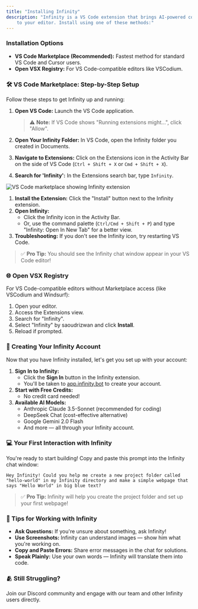 ```yaml
---
title: "Installing Infinity"
description: "Infinity is a VS Code extension that brings AI-powered coding assistance directly
    to your editor. Install using one of these methods:"
---
```


### Installation Options

-   **VS Code Marketplace (Recommended):** Fastest method for standard VS Code and Cursor users.
-   **Open VSX Registry:** For VS Code-compatible editors like VSCodium.

### 🛠️ VS Code Marketplace: Step-by-Step Setup

Follow these steps to get Infinity up and running:

1.  **Open VS Code:** Launch the VS Code application.

    > ⚠️ **Note:** If VS Code shows "Running extensions might...", click "Allow".

2.  **Open Your Infinity Folder:** In VS Code, open the Infinity folder you created in Documents.
3.  **Navigate to Extensions:** Click on the Extensions icon in the Activity Bar on the side of VS Code (`Ctrl + Shift + X` or `Cmd + Shift + X`).
4.  **Search for 'Infinity':** In the Extensions search bar, type `Infinity`.

<Frame caption="VS Code marketplace with Infinity extension ready to install">
	<img
		src="https://storage.googleapis.com/infinity_public_images/docs/assets/image%20(20).png"
		alt="VS Code marketplace showing Infinity extension"
	/>
</Frame>

1. **Install the Extension:** Click the "Install" button next to the Infinity extension.
2. **Open Infinity:**
    - Click the Infinity icon in the Activity Bar.
    - Or, use the command palette (`Ctrl/Cmd + Shift + P`) and type "Infinity: Open In New Tab" for a better view.
3. **Troubleshooting:** If you don't see the Infinity icon, try restarting VS Code.

> ✅ **Pro Tip:** You should see the Infinity chat window appear in your VS Code editor!

### 🌐 Open VSX Registry

For VS Code-compatible editors without Marketplace access (like VSCodium and Windsurf):

1. Open your editor.
2. Access the Extensions view.
3. Search for "Infinity".
4. Select "Infinity" by saoudrizwan and click **Install**.
5. Reload if prompted.

### 👤 Creating Your Infinity Account

Now that you have Infinity installed, let's get you set up with your account:

1. **Sign In to Infinity:**
    - Click the **Sign In** button in the Infinity extension.
    - You'll be taken to [app.infinity.bot](https://app.infinity.bot) to create your account.
2. **Start with Free Credits:**
    - No credit card needed!
3. **Available AI Models:**
    - Anthropic Claude 3.5-Sonnet (recommended for coding)
    - DeepSeek Chat (cost-effective alternative)
    - Google Gemini 2.0 Flash
    - And more — all through your Infinity account.

### 💻 Your First Interaction with Infinity

You're ready to start building! Copy and paste this prompt into the Infinity chat window:

```
Hey Infinity! Could you help me create a new project folder called "hello-world" in my Infinity directory and make a simple webpage that says "Hello World" in big blue text?
```

> ✅ **Pro Tip:** Infinity will help you create the project folder and set up your first webpage!

### 🧩 Tips for Working with Infinity

-   **Ask Questions:** If you're unsure about something, ask Infinity!
-   **Use Screenshots:** Infinity can understand images — show him what you're working on.
-   **Copy and Paste Errors:** Share error messages in the chat for solutions.
-   **Speak Plainly:** Use your own words — Infinity will translate them into code.

### 🫂 Still Struggling?

Join our Discord community and engage with our team and other Infinity users directly.
